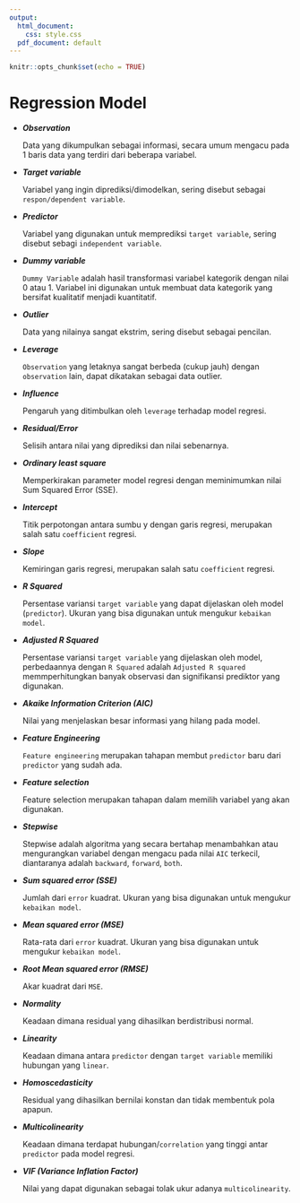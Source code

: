 ```yaml
---
output:
  html_document: 
    css: style.css
  pdf_document: default
---
```


```r
knitr::opts_chunk$set(echo = TRUE)
```

# Regression Model


- ***Observation***

  Data yang dikumpulkan sebagai informasi, secara umum mengacu pada 1 baris data yang terdiri dari beberapa variabel.

- ***Target variable ***

  Variabel yang ingin diprediksi/dimodelkan, sering disebut sebagai `respon/dependent variable`.

- ***Predictor***

  Variabel yang digunakan untuk memprediksi `target variable`, sering disebut sebagi `independent variable`.

- ***Dummy variable***

  `Dummy Variable` adalah hasil transformasi variabel kategorik dengan nilai 0 atau 1. Variabel ini digunakan untuk membuat data kategorik yang bersifat kualitatif menjadi kuantitatif.
  
- ***Outlier***
  
  Data yang nilainya sangat ekstrim, sering disebut sebagai pencilan.
  
- ***Leverage***

  `Observation` yang letaknya sangat berbeda (cukup jauh) dengan `observation` lain, dapat dikatakan sebagai data outlier.
  
- ***Influence***

  Pengaruh yang ditimbulkan oleh `leverage` terhadap model regresi.

- ***Residual/Error***

  Selisih antara nilai yang diprediksi dan nilai sebenarnya.

- ***Ordinary least square***

  Memperkirakan parameter model regresi dengan meminimumkan nilai Sum Squared Error (SSE).

- ***Intercept***

  Titik perpotongan antara sumbu y dengan garis regresi, merupakan salah satu `coefficient` regresi.
  
- ***Slope***

  Kemiringan garis regresi, merupakan salah satu `coefficient` regresi.

- ***R Squared***

  Persentase variansi `target variable` yang dapat dijelaskan oleh model (`predictor`). Ukuran yang bisa digunakan untuk mengukur `kebaikan model`.

- ***Adjusted R Squared***

  Persentase variansi `target variable` yang dijelaskan oleh model, perbedaannya dengan `R Squared` adalah `Adjusted R squared` memmperhitungkan banyak observasi dan signifikansi prediktor yang digunakan.

- ***Akaike Information Criterion (AIC)***

  Nilai yang menjelaskan besar informasi yang hilang pada model.

- ***Feature Engineering***

  `Feature engineering` merupakan tahapan membut `predictor` baru dari `predictor` yang sudah ada.

- ***Feature selection***

  Feature selection merupakan tahapan dalam memilih variabel yang akan digunakan.

- ***Stepwise***

  Stepwise adalah algoritma yang secara bertahap menambahkan atau mengurangkan variabel dengan mengacu pada nilai `AIC` terkecil, diantaranya adalah `backward`, `forward`, `both`.

- ***Sum squared error (SSE)***

  Jumlah dari `error` kuadrat. Ukuran yang bisa digunakan untuk mengukur `kebaikan model`.
  
- ***Mean squared error (MSE)***

  Rata-rata dari `error` kuadrat. Ukuran yang bisa digunakan untuk mengukur `kebaikan model`.
  
- ***Root Mean squared error (RMSE)***

  Akar kuadrat dari `MSE`.
  
- ***Normality***

  Keadaan dimana residual yang dihasilkan berdistribusi normal.

- ***Linearity***

  Keadaan dimana antara `predictor` dengan `target variable` memiliki hubungan yang `linear`. 

- ***Homoscedasticity***

  Residual yang dihasilkan bernilai konstan dan tidak membentuk pola apapun.

- ***Multicolinearity***

  Keadaan dimana terdapat hubungan/`correlation` yang tinggi antar `predictor` pada model regresi.

- ***VIF (Variance Inflation Factor)***

  Nilai yang dapat digunakan sebagai tolak ukur adanya `multicolinearity`.


